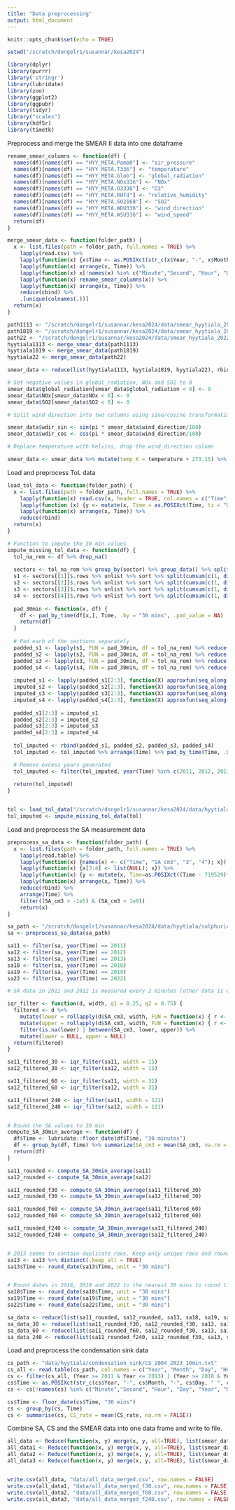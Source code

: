 ```yaml
---
title: "Data preprocessing"
output: html_document
---
```


```r
knitr::opts_chunk$set(echo = TRUE)
```

```r
setwd("/scratch/dongelr1/susannar/kesa2024")

library(dplyr)
library(purrr)
library('stringr')
library(lubridate)
library(zoo)
library(ggplot2)
library(ggpubr)
library(tidyr)
library("scales")
library(hdf5r)
library(timetk)
```

Preprocess and merge the SMEAR II data into one dataframe
```r
rename_smear_columns <- function(df) {
  names(df)[names(df) == "HYY_META.Pamb0"] <- "air_pressure"
  names(df)[names(df) == "HYY_META.T336"] <- "temperature"
  names(df)[names(df) == "HYY_META.Glob"] <- "global_radiation"
  names(df)[names(df) == "HYY_META.NOx336"] <- "NOx"
  names(df)[names(df) == "HYY_META.O3336"] <- "O3"
  names(df)[names(df) == "HYY_META.RHTd"] <- "relative_humidity"
  names(df)[names(df) == "HYY_META.SO2168"] <- "SO2"
  names(df)[names(df) == "HYY_META.WDU336"] <- "wind_direction"
  names(df)[names(df) == "HYY_META.WSU336"] <- "wind_speed"
  return(df)
}

merge_smear_data <- function(folder_path) {
  x <- list.files(path = folder_path, full.names = TRUE) %>%
    lapply(read.csv) %>%
    lapply(function(x) {x$Time <- as.POSIXct(str_c(x$Year, "-", x$Month, "-", x$Day, " ", x$Hour, ":", x$Minute, ":00"), format="%Y-%m-%d %H:%M:%S", tz="UTC");x}) %>%
    lapply(function(x) arrange(x, Time)) %>%
    lapply(function(x) x[!names(x) %in% c("Minute","Second", "Hour", "Day", "Year", "Month")]) %>%
    lapply(function(x) rename_smear_columns(x)) %>%
    lapply(function(x) arrange(x, Time)) %>%
    reduce(cbind) %>%
    .[unique(colnames(.))]
  return(x)
}

path1113 <- "/scratch/dongelr1/susannar/kesa2024/data/smear_hyytiala_2011_2013/"
path1819 <- "/scratch/dongelr1/susannar/kesa2024/data/smear_hyytiala_2018_2019/"
path22 <- "/scratch/dongelr1/susannar/kesa2024/data/smear_hyytiala_2022/"
hyytiala1113 <- merge_smear_data(path1113)
hyytiala1819 <- merge_smear_data(path1819)
hyytiala22 <- merge_smear_data(path22)

smear_data <- reduce(list(hyytiala1113, hyytiala1819, hyytiala22), rbind)

# Set negative values in global_radiation, NOx and SO2 to 0
smear_data$global_radiation[smear_data$global_radiation < 0] <- 0
smear_data$NOx[smear_data$NOx < 0] <- 0
smear_data$SO2[smear_data$SO2 < 0] <- 0

# Split wind direction into two columns using sine/cosine transformation

smear_data$wdir_sin <- sin(pi * smear_data$wind_direction/180)
smear_data$wdir_cos <- cos(pi * smear_data$wind_direction/180)

# Replace temperature with kelvins, drop the wind_direction column

smear_data <- smear_data %>% mutate(temp_K = temperature + 273.15) %>% dplyr::select(-wind_direction, -temperature)
```


Load and preprocess ToL data

```r

load_tol_data <- function(folder_path) {
  x <- list.files(path = folder_path, full.names = TRUE) %>%
    lapply(function(x) read.csv(x, header = TRUE, col.names = c("Time", "ToL", "sector"))) %>%
    lapply(function (x) {y <- mutate(x, Time = as.POSIXct(Time, tz = "UTC", format = "%Y-%m-%d %H:%M:%S")); y}) %>%
    lapply(function(x) arrange(x, Time)) %>%
    reduce(rbind)
  return(x)
}

# Function to impute the 30 min values
impute_missing_tol_data <- function(df) {
  tol_na_rem <- df %>% drop_na()
  
  sectors <- tol_na_rem %>% group_by(sector) %>% group_data() %>% split(.$sector)
  s1 <- sectors[[1]]$.rows %>% unlist %>% sort %>% split(cumsum(c(1, diff(.) != 1)))
  s2 <- sectors[[2]]$.rows %>% unlist %>% sort %>% split(cumsum(c(1, diff(.) != 1)))
  s3 <- sectors[[3]]$.rows %>% unlist %>% sort %>% split(cumsum(c(1, diff(.) != 1)))
  s4 <- sectors[[4]]$.rows %>% unlist %>% sort %>% split(cumsum(c(1, diff(.) != 1)))
  
  pad_30min <- function(x, df) {
    df <- pad_by_time(df[x,], Time, .by = "30 mins", .pad_value = NA)
    return(df)
  }
  
  # Pad each of the sections separately
  padded_s1 <- lapply(s1, FUN = pad_30min, df = tol_na_rem) %>% reduce(rbind) 
  padded_s2 <- lapply(s2, FUN = pad_30min, df = tol_na_rem) %>% reduce(rbind)
  padded_s3 <- lapply(s3, FUN = pad_30min, df = tol_na_rem) %>% reduce(rbind)
  padded_s4 <- lapply(s4, FUN = pad_30min, df = tol_na_rem) %>% reduce(rbind)
  
  imputed_s1 <- lapply(padded_s1[2:3], function(X) approxfun(seq_along(X), X)(seq_along(X)))
  imputed_s2 <- lapply(padded_s2[2:3], function(X) approxfun(seq_along(X), X)(seq_along(X)))
  imputed_s3 <- lapply(padded_s3[2:3], function(X) approxfun(seq_along(X), X)(seq_along(X)))
  imputed_s4 <- lapply(padded_s4[2:3], function(X) approxfun(seq_along(X), X)(seq_along(X)))
  
  padded_s1[2:3] = imputed_s1
  padded_s2[2:3] = imputed_s2
  padded_s3[2:3] = imputed_s3
  padded_s4[2:3] = imputed_s4
  
  tol_imputed <- rbind(padded_s1, padded_s2, padded_s3, padded_s4)
  tol_imputed <- tol_imputed %>% arrange(Time) %>% pad_by_time(Time, .by = "30 mins", .pad_value = NA)

  # Remove excess years generated
  tol_imputed <- filter(tol_imputed, year(Time) %in% c(2011, 2012, 2013, 2018, 2019, 2022))
  
  return(tol_imputed)
}


tol <- load_tol_data("/scratch/dongelr1/susannar/kesa2024/data/hyytiala/time_over_land/")
tol_imputed <- impute_missing_tol_data(tol)

```


Load and preprocess the SA measurement data
```r
preprocess_sa_data <- function(folder_path) {
  x <- list.files(path = folder_path, full.names = TRUE) %>%
    lapply(read.table) %>%
    lapply(function(x) {names(x) <- c("Time", "SA_cm3", "3", "4"); x}) %>%
    lapply(function(x) {x[3:4] <- list(NULL); x}) %>%
    lapply(function(x) {y <- mutate(x, Time=as.POSIXct((Time - 719529)*86400, origin = "1970-01-01", tz="UTC")); y}) %>%
    lapply(function(x) arrange(x, Time)) %>%
    reduce(rbind) %>%
    arrange(Time) %>%
    filter((SA_cm3 > -1e5) & (SA_cm3 < 1e9))
    return(x)
}

sa_path <- "/scratch/dongelr1/susannar/kesa2024/data/hyytiala/sulphuric_acid/"
sa <- preprocess_sa_data(sa_path)

sa11 <- filter(sa, year(Time) == 2011)
sa12 <- filter(sa, year(Time) == 2012)
sa13 <- filter(sa, year(Time) == 2013)
sa18 <- filter(sa, year(Time) == 2018)
sa19 <- filter(sa, year(Time) == 2019)
sa22 <- filter(sa, year(Time) == 2022)

# SA data in 2011 and 2012 is measured every 2 minutes (other data is every 30 min). Before calculating the 30 min average, filter out possible outliers outliers using interquartile range (IQR): filter out data points that are further than 1.5 * IQR away from Q1 or Q3 of the data in the current window. If the window doesn't fit (in the beginning/end), just keep the data as is.

iqr_filter <- function(d, width, q1 = 0.25, q2 = 0.75) {
  filtered <- d %>%
    mutate(lower = rollapply(d$SA_cm3, width, FUN = function(x) { r <- quantile(x, probs = c(0.25, 0.75)); iqr <- r[2] - r[1]; lower_lim <- r[1] - 1.5*iqr; upper_lim <- r[2] + 1.5*iqr; lower_lim}, align = "center",  fill = NA)) %>%
    mutate(upper = rollapply(d$SA_cm3, width, FUN = function(x) { r <- quantile(x, probs = c(0.25, 0.75)); iqr <- r[2] - r[1]; lower_lim <- r[1] - 1.5*iqr; upper_lim <- r[2] + 1.5*iqr; upper_lim}, align = "center",  fill = NA)) %>%
    filter(is.na(lower) | between(SA_cm3, lower, upper)) %>%
    mutate(lower = NULL, upper = NULL)
  return(filtered)
}

sa11_filtered_30 <- iqr_filter(sa11, width = 15)
sa12_filtered_30 <- iqr_filter(sa12, width = 15)

sa11_filtered_60 <- iqr_filter(sa11, width = 31)
sa12_filtered_60 <- iqr_filter(sa12, width = 31)

sa11_filtered_240 <- iqr_filter(sa11, width = 121)
sa12_filtered_240 <- iqr_filter(sa12, width = 121)


# Round the SA values to 30 min
compute_SA_30min_average <- function(df) {
  df$Time <- lubridate::floor_date(df$Time, "30 minutes")
  df <- group_by(df, Time) %>% summarize(SA_cm3 = mean(SA_cm3, na.rm = FALSE))
  return(df)
}

sa11_rounded <- compute_SA_30min_average(sa11)
sa12_rounded <- compute_SA_30min_average(sa12)

sa11_rounded_f30 <- compute_SA_30min_average(sa11_filtered_30)
sa12_rounded_f30 <- compute_SA_30min_average(sa12_filtered_30)

sa11_rounded_f60 <- compute_SA_30min_average(sa11_filtered_60)
sa12_rounded_f60 <- compute_SA_30min_average(sa12_filtered_60)

sa11_rounded_f240 <- compute_SA_30min_average(sa11_filtered_240)
sa12_rounded_f240 <- compute_SA_30min_average(sa12_filtered_240)


# 2013 seems to contain duplicate rows. Keep only unique rows and round the dates to nearest 30 min to round times such as 11:29:59
sa13 <- sa13 %>% distinct(.keep_all = TRUE)
sa13$Time <- round_date(sa13$Time, unit = "30 mins")


# Round dates in 2018, 2019 and 2022 to the nearest 30 mins to round times such as 11:29:59
sa18$Time <- round_date(sa18$Time, unit = "30 mins")
sa19$Time <- round_date(sa19$Time, unit = "30 mins")
sa22$Time <- round_date(sa22$Time, unit = "30 mins")

sa_data <- reduce(list(sa11_rounded, sa12_rounded, sa13, sa18, sa19, sa22), rbind)
sa_data_30 <- reduce(list(sa11_rounded_f30, sa12_rounded_f30, sa13, sa18, sa19, sa22), rbind)
sa_data_60 <- reduce(list(sa11_rounded_f60, sa12_rounded_f30, sa13, sa18, sa19, sa22), rbind)
sa_data_240 <- reduce(list(sa11_rounded_f240, sa12_rounded_f30, sa13, sa18, sa19, sa22), rbind)
```


Load and preprocess the condensation sink data
```r
cs_path <- "data/hyytiala/condensation_sink/CS_2004_2023_10min.txt"
cs_all <- read.table(cs_path, col.names = c("Year", "Month", "Day", "Hour", "Minute", "Second", "CS_rate"))
cs <- filter(cs_all, (Year >= 2011 & Year <= 2013) | (Year >= 2018 & Year <= 2019) | (Year == 2022))
cs$Time <- as.POSIXct(str_c(cs$Year, "-", cs$Month, "-", cs$Day, " ", cs$Hour, ":", cs$Minute, ":00"), format="%Y-%m-%d %H:%M:%S", tz="UTC")
cs <- cs[!names(cs) %in% c("Minute","Second", "Hour", "Day", "Year", "Month")]

cs$Time <- floor_date(cs$Time, "30 mins")
cs <- group_by(cs, Time)
cs <- summarise(cs, CS_rate = mean(CS_rate, na.rm = FALSE))
```


Combine SA, CS and the SMEAR data into one data frame and write to file.
```r
all_data <- Reduce(function(x, y) merge(x, y, all=TRUE), list(smear_data, sa_data, cs, tol_imputed))
all_data1 <- Reduce(function(x, y) merge(x, y, all=TRUE), list(smear_data, sa_data_30, cs, tol_imputed))
all_data2 <- Reduce(function(x, y) merge(x, y, all=TRUE), list(smear_data, sa_data_60, cs, tol_imputed))
all_data3 <- Reduce(function(x, y) merge(x, y, all=TRUE), list(smear_data, sa_data_240, cs, tol_imputed))


write.csv(all_data, "data/all_data_merged.csv", row.names = FALSE)
write.csv(all_data1, "data/all_data_merged_f30.csv", row.names = FALSE)
write.csv(all_data2, "data/all_data_merged_f60.csv", row.names = FALSE)
write.csv(all_data3, "data/all_data_merged_f240.csv", row.names = FALSE)
```
